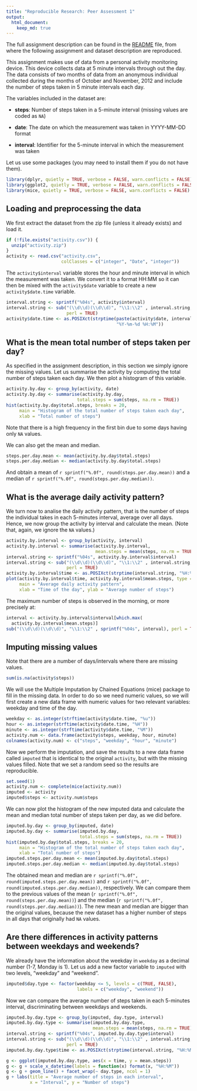 ```yaml
---
title: "Reproducible Research: Peer Assessment 1"
output: 
  html_document:
    keep_md: true
---
```


The full assignment description can be found in the [README](README.md) file,
from where the following assignment and dataset description are reproduced.

This assignment makes use of data from a personal activity monitoring device.
This device collects data at 5 minute intervals through out the day. The data
consists of two months of data from an anonymous individual collected during the
months of October and November, 2012 and include the number of steps taken in 5
minute intervals each day.

The variables included in the dataset are:

* **steps**: Number of steps taken in a 5-minute interval (missing values are
  coded as `NA`)

* **date**: The date on which the measurement was taken in YYYY-MM-DD format

* **interval**: Identifier for the 5-minute interval in which the measurement
  was taken

Let us use some packages (you may need to install them if you do not have them).
```r
library(dplyr, quietly = TRUE, verbose = FALSE, warn.conflicts = FALSE)
library(ggplot2, quietly = TRUE, verbose = FALSE, warn.conflicts = FALSE)
library(mice, quietly = TRUE, verbose = FALSE, warn.conflicts = FALSE)
```

## Loading and preprocessing the data

We first extract the dataset from the zip file (unless it already exists) and
load it.

```r
if (!file.exists("activity.csv")) {
  unzip("activity.zip")
}
activity <- read.csv("activity.csv",
                     colClasses = c("integer", "Date", "integer"))
```

The `activity$interval` variable stores the hour and minute interval in which
the measurement was taken. We convert it to a format HH:MM so it can then be
mixed with the `activity$date` variable to create a new `activity$date.time`
variable.

```r
interval.string <- sprintf("%04s", activity$interval)
interval.string <- sub("(\\d\\d)(\\d\\d)", "\\1:\\2" , interval.string,
                       perl = TRUE)
activity$date.time <- as.POSIXct(strptime(paste(activity$date, interval.string),
                                          "%Y-%m-%d %H:%M"))
```

## What is the mean total number of steps taken per day?

As specified in the assignment description, in this section we simply ignore the
missing values. Let us summarise the activity by computing the total number of
steps taken each day. We then plot a histogram of this variable.

```r
activity.by.day <- group_by(activity, date)
activity.by.day <- summarise(activity.by.day,
                           total.steps = sum(steps, na.rm = TRUE))
hist(activity.by.day$total.steps, breaks = 20,
     main = "Histogram of the total number of steps taken each day",
     xlab = "Total number of steps")
```

Note that there is a high frequency in the first bin due to some days having
only `NA` values.

We can also get the mean and median.

```r
steps.per.day.mean <- mean(activity.by.day$total.steps)
steps.per.day.median <- median(activity.by.day$total.steps)
```

And obtain a mean of `r sprintf("%.0f", round(steps.per.day.mean))` and a median
of `r sprintf("%.0f", round(steps.per.day.median))`.

## What is the average daily activity pattern?

We turn now to analise the daily activity pattern, that is the number of steps
the individual takes in each 5-minutes interval, average over all days. Hence,
we now group the activity by interval and calculate the mean. (Note that, again,
we ignore the `NA` values.)

```r
activity.by.interval <- group_by(activity, interval)
activity.by.interval <- summarise(activity.by.interval,
                                  mean.steps = mean(steps, na.rm = TRUE))
interval.string <- sprintf("%04s", activity.by.interval$interval)
interval.string <- sub("(\\d\\d)(\\d\\d)", "\\1:\\2" , interval.string,
                       perl = TRUE)
activity.by.interval$time <- as.POSIXct(strptime(interval.string, "%H:%M"))
plot(activity.by.interval$time, activity.by.interval$mean.steps, type = "l",
     main = "Average daily activity pattern",
     xlab = "Time of the day", ylab = "Average number of steps")
```

The maximum number of steps is observed in the morning, or more precisely at:

```r
interval <- activity.by.interval$interval[which.max(
  activity.by.interval$mean.steps)]
sub("(\\d\\d)(\\d\\d)", "\\1:\\2" , sprintf("%04s", interval), perl = TRUE)
```

## Imputing missing values

Note that there are a number of days/intervals where there are missing values.

```r
sum(is.na(activity$steps))
```

We will use the Multiple Imputation by Chained Equations (mice) package to fill
in the missing data. In order to do so we need numeric values, so we will first
create a new data frame with numeric values for two relevant variables: weekday
and time of the day.

```r
weekday <- as.integer(strftime(activity$date.time, "%u"))
hour <- as.integer(strftime(activity$date.time, "%H"))
minute <- as.integer(strftime(activity$date.time, "%M"))
activity.num <- data.frame(activity$steps, weekday, hour, minute)
colnames(activity.num) <- c("steps", "weekday", "hour", "minute")
```

Now we perform the imputation, and save the results to a new data frame called
`imputed` that is identical to the original `activity`, but with the missing
values filled. Note that we set a random seed so the results are reproducible.

```r
set.seed(1)
activity.num <- complete(mice(activity.num))
imputed <- activity
imputed$steps <- activity.num$steps
```

We can now plot the histogram of the new imputed data and calculate the mean and
median total number of steps taken per day, as we did before.

```r
imputed.by.day <- group_by(imputed, date)
imputed.by.day <- summarise(imputed.by.day,
                            total.steps = sum(steps, na.rm = TRUE))
hist(imputed.by.day$total.steps, breaks = 20,
     main = "Histogram of the total number of steps taken each day",
     xlab = "Total number of steps")
imputed.steps.per.day.mean <- mean(imputed.by.day$total.steps)
imputed.steps.per.day.median <- median(imputed.by.day$total.steps)
```

The obtained mean and median are
`r sprintf("%.0f", round(imputed.steps.per.day.mean))` and
`r sprintf("%.0f", round(imputed.steps.per.day.median))`, respectively. We can
compare them to the previous values of the mean
(`r sprintf("%.0f", round(steps.per.day.mean))`) and the median
(`r sprintf("%.0f", round(steps.per.day.median))`). The new mean and median are
bigger than the original values, because the new dataset has a higher number of
steps in all days that originally had `NA` values.

## Are there differences in activity patterns between weekdays and weekends?

We already have the information about the weekday in `weekday` as a decimal
number (1-7, Monday is 1). Let us add a new factor variable to `imputed` with
two levels, "weekday" and "weekend".

```r
imputed$day.type <- factor(weekday <= 5, levels = c(TRUE, FALSE),
                           labels = c("weekday", "weekend"))
```

Now we can compare the average number of steps taken in each 5-minutes interval,
discriminating between weekdays and weekends.

```r
imputed.by.day.type <- group_by(imputed, day.type, interval)
imputed.by.day.type <- summarise(imputed.by.day.type,
                                 mean.steps = mean(steps, na.rm = TRUE))
interval.string <- sprintf("%04s", imputed.by.day.type$interval)
interval.string <- sub("(\\d\\d)(\\d\\d)", "\\1:\\2" , interval.string,
                       perl = TRUE)
imputed.by.day.type$time <- as.POSIXct(strptime(interval.string, "%H:%M"))

g <- ggplot(imputed.by.day.type, aes(x = time, y = mean.steps))
g <- g + scale_x_datetime(labels = function(x) format(x, "%H:%M"))
g <- g + geom_line() + facet_wrap(~ day.type, ncol = 1)
g + labs(title = "Average number of steps in each interval",
         x = "Interval", y = "Number of steps")
```